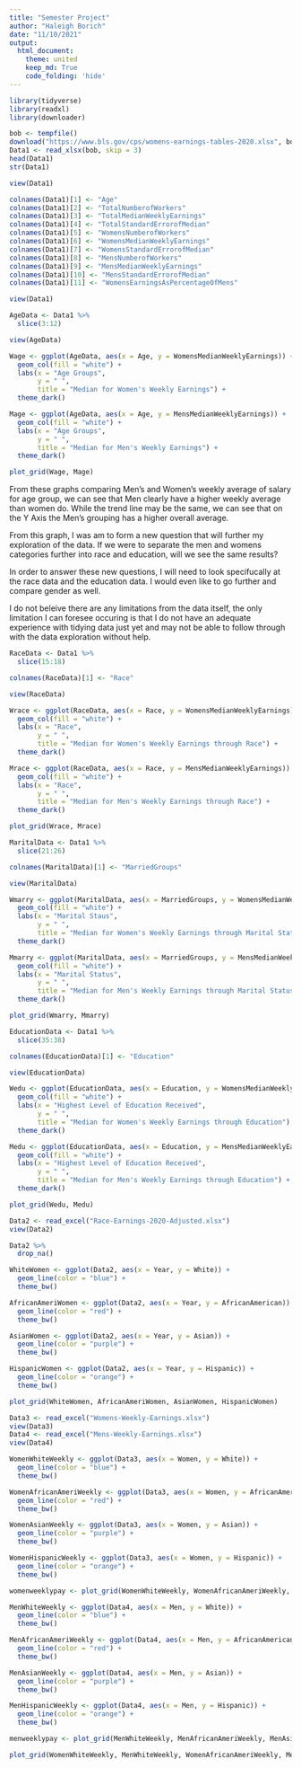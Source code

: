 ```yaml
---
title: "Semester Project"
author: "Haleigh Borich"
date: "11/10/2021"
output:   
  html_document:
    theme: united
    keep_md: True
    code_folding: 'hide'
---
```


```r
library(tidyverse)
library(readxl)
library(downloader)
```

```r
bob <- tempfile()
download("https://www.bls.gov/cps/womens-earnings-tables-2020.xlsx", bob, mode = "wb")
Data1 <- read_xlsx(bob, skip = 3)
head(Data1)
str(Data1)
```

```r
view(Data1)
```

```r
colnames(Data1)[1] <- "Age"
colnames(Data1)[2] <- "TotalNumberofWorkers"
colnames(Data1)[3] <- "TotalMedianWeeklyEarnings"
colnames(Data1)[4] <- "TotalStandardErrorofMedian"
colnames(Data1)[5] <- "WomensNumberofWorkers"
colnames(Data1)[6] <- "WomensMedianWeeklyEarnings"
colnames(Data1)[7] <- "WomensStandardErrorofMedian"
colnames(Data1)[8] <- "MensNumberofWorkers"
colnames(Data1)[9] <- "MensMedianWeeklyEarnings"
colnames(Data1)[10] <- "MensStandardErrorofMedian"
colnames(Data1)[11] <- "WomensEarningsAsPercentageOfMens"
```

```r
view(Data1)
```

```r
AgeData <- Data1 %>%
  slice(3:12)

view(AgeData)
```

```r
Wage <- ggplot(AgeData, aes(x = Age, y = WomensMedianWeeklyEarnings)) +
  geom_col(fill = "white") +
  labs(x = "Age Groups",
       y = " ", 
       title = "Median for Women's Weekly Earnings") +
  theme_dark()
```

```r
Mage <- ggplot(AgeData, aes(x = Age, y = MensMedianWeeklyEarnings)) +
  geom_col(fill = "white") +
  labs(x = "Age Groups",
       y = " ", 
       title = "Median for Men's Weekly Earnings") +
  theme_dark()
```

```r
plot_grid(Wage, Mage)
```


From these graphs comparing Men's and Women's weekly average of salary for age group, we can see that Men clearly have a higher weekly average than women do. While the trend line may be the same, we can see that on the Y Axis the Men's grouping has a higher overall average. 

From this graph, I was am to form a new question that will further my exploration of the data. If we were to separate the men and womens categories further into race and education, will we see the same results?

In order to answer these new questions, I will need to look specifucally at the race data and the education data. I would even like to go further and compare gender as well. 

I do not beleive there are any limitations from the data itself, the only limitation I can foresee occuring is that I do not have an adequate experience with tidying data just yet and may not be able to follow through with the data exploration without help. 
```r
RaceData <- Data1 %>%
  slice(15:18)

colnames(RaceData)[1] <- "Race"

view(RaceData)
```

```r
Wrace <- ggplot(RaceData, aes(x = Race, y = WomensMedianWeeklyEarnings)) +
  geom_col(fill = "white") +
  labs(x = "Race",
       y = " ", 
       title = "Median for Women's Weekly Earnings through Race") +
  theme_dark()
```

```r
Mrace <- ggplot(RaceData, aes(x = Race, y = MensMedianWeeklyEarnings)) +
  geom_col(fill = "white") +
  labs(x = "Race",
       y = " ", 
       title = "Median for Men's Weekly Earnings through Race") +
  theme_dark()
```

```r
plot_grid(Wrace, Mrace)
```


```r
MaritalData <- Data1 %>%
  slice(21:26)

colnames(MaritalData)[1] <- "MarriedGroups"

view(MaritalData)
```

```r
Wmarry <- ggplot(MaritalData, aes(x = MarriedGroups, y = WomensMedianWeeklyEarnings)) +
  geom_col(fill = "white") +
  labs(x = "Marital Staus",
       y = " ", 
       title = "Median for Women's Weekly Earnings through Marital Status") +
  theme_dark()
```

```r
Mmarry <- ggplot(MaritalData, aes(x = MarriedGroups, y = MensMedianWeeklyEarnings)) +
  geom_col(fill = "white") +
  labs(x = "Marital Status",
       y = " ", 
       title = "Median for Men's Weekly Earnings through Marital Status") +
  theme_dark()
```

```r
plot_grid(Wmarry, Mmarry)
```

```r
EducationData <- Data1 %>%
  slice(35:38)

colnames(EducationData)[1] <- "Education"

view(EducationData)
```

```r
Wedu <- ggplot(EducationData, aes(x = Education, y = WomensMedianWeeklyEarnings)) +
  geom_col(fill = "white") +
  labs(x = "Highest Level of Education Received",
       y = " ", 
       title = "Median for Women's Weekly Earnings through Education") +
  theme_dark()
```

```r
Medu <- ggplot(EducationData, aes(x = Education, y = MensMedianWeeklyEarnings)) +
  geom_col(fill = "white") +
  labs(x = "Highest Level of Education Received",
       y = " ", 
       title = "Median for Men's Weekly Earnings through Education") +
  theme_dark()
```

```r
plot_grid(Wedu, Medu)
```
```r
Data2 <- read_excel("Race-Earnings-2020-Adjusted.xlsx")
view(Data2)
```

```r
Data2 %>%
  drop_na()

```


```r
WhiteWomen <- ggplot(Data2, aes(x = Year, y = White)) +
  geom_line(color = "blue") +
  theme_bw()

AfricanAmeriWomen <- ggplot(Data2, aes(x = Year, y = AfricanAmerican)) +
  geom_line(color = "red") +
  theme_bw()

AsianWomen <- ggplot(Data2, aes(x = Year, y = Asian)) +
  geom_line(color = "purple") +
  theme_bw()

HispanicWomen <- ggplot(Data2, aes(x = Year, y = Hispanic)) +
  geom_line(color = "orange") +
  theme_bw()
```

```r
plot_grid(WhiteWomen, AfricanAmeriWomen, AsianWomen, HispanicWomen)
```

```r
Data3 <- read_excel("Womens-Weekly-Earnings.xlsx")
view(Data3)
Data4 <- read_excel("Mens-Weekly-Earnings.xlsx")
view(Data4)
```

```r
WomenWhiteWeekly <- ggplot(Data3, aes(x = Women, y = White)) +
  geom_line(color = "blue") +
  theme_bw()

WomenAfricanAmeriWeekly <- ggplot(Data3, aes(x = Women, y = AfricanAmerican)) +
  geom_line(color = "red") +
  theme_bw()

WomenAsianWeekly <- ggplot(Data3, aes(x = Women, y = Asian)) +
  geom_line(color = "purple") +
  theme_bw()

WomenHispanicWeekly <- ggplot(Data3, aes(x = Women, y = Hispanic)) +
  geom_line(color = "orange") +
  theme_bw()
```

```r
womenweeklypay <- plot_grid(WomenWhiteWeekly, WomenAfricanAmeriWeekly, WomenAsianWeekly, WomenHispanicWeekly)
```

```r
MenWhiteWeekly <- ggplot(Data4, aes(x = Men, y = White)) +
  geom_line(color = "blue") +
  theme_bw()

MenAfricanAmeriWeekly <- ggplot(Data4, aes(x = Men, y = AfricanAmerican)) +
  geom_line(color = "red") +
  theme_bw()

MenAsianWeekly <- ggplot(Data4, aes(x = Men, y = Asian)) +
  geom_line(color = "purple") +
  theme_bw()

MenHispanicWeekly <- ggplot(Data4, aes(x = Men, y = Hispanic)) +
  geom_line(color = "orange") +
  theme_bw()
```

```r
menweeklypay <- plot_grid(MenWhiteWeekly, MenAfricanAmeriWeekly, MenAsianWeekly, MenHispanicWeekly)
```

```r
plot_grid(WomenWhiteWeekly, MenWhiteWeekly, WomenAfricanAmeriWeekly, MenAfricanAmeriWeekly,WomenAsianWeekly, MenAsianWeekly, WomenHispanicWeekly, MenHispanicWeekly)
```

